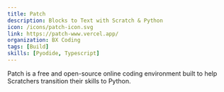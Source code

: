 ```yaml
---
title: Patch
description: Blocks to Text with Scratch & Python
icon: /icons/patch-icon.svg
link: https://patch-www.vercel.app/
organization: BX Coding
tags: [Build]
skills: [Pyodide, Typescript]
---
```


Patch is a free and open-source online coding environment built to help Scratchers transition their skills to Python.
